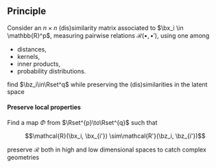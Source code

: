 ## Principle

Consider an $n\times n$ (dis)similarity matrix associated to $\bx_i \in \mathbb{R}^p$, measuring pairwise relations $\mathcal{R}(\bullet, \bullet')$, using one among 

- distances,
- kernels,
- inner products,
- probability distributions.

\medskip

\emphase{Goal:} find $\bz_i\in\Rset^q$ while preserving the (dis)similarities in the latent space

#### Preserve local properties

Find a map $\Phi$ from $\Rset^{p}\to\Rset^{q}$ such that

$$\mathcal{R}(\bx_i, \bx_{i'}) \sim\mathcal{R'}(\bz_i, \bz_{i'})$$

\rsa preserve $\mathcal{R}$ both in high and low dimensional spaces to catch complex geometries
